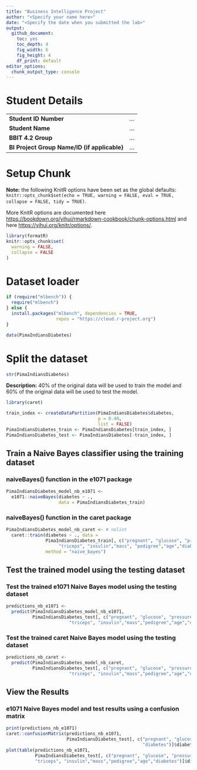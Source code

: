 ```yaml
---
title: "Business Intelligence Project"
author: "<Specify your name here>"
date: "<Specify the date when you submitted the lab>"
output:
  github_document: 
    toc: yes
    toc_depth: 4
    fig_width: 6
    fig_height: 4
    df_print: default
editor_options:
  chunk_output_type: console
---
```


# Student Details

|                                              |     |
|----------------------------------------------|-----|
| **Student ID Number**                        | ... |
| **Student Name**                             | ... |
| **BBIT 4.2 Group**                           | ... |
| **BI Project Group Name/ID (if applicable)** | ... |

# Setup Chunk

**Note:** the following KnitR options have been set as the global defaults: <BR> `knitr::opts_chunk$set(echo = TRUE, warning = FALSE, eval = TRUE, collapse = FALSE, tidy = TRUE)`.

More KnitR options are documented here <https://bookdown.org/yihui/rmarkdown-cookbook/chunk-options.html> and here <https://yihui.org/knitr/options/>.

```r
library(formatR)
knitr::opts_chunk$set(
  warning = FALSE,
  collapse = FALSE
)
```

# Dataset loader

```r
if (require("mlbench")) {
  require("mlbench")
} else {
  install.packages("mlbench", dependencies = TRUE,
                   repos = "https://cloud.r-project.org")
}

data(PimaIndiansDiabetes)
```

# Split the dataset

```r
str(PimaIndiansDiabetes)
```

**Description:** 40% of the original data will be used to train the model and 60% of the original data will be used to test the model.

```r
library(caret)

train_index <- createDataPartition(PimaIndiansDiabetes$diabetes,
                                   p = 0.40,
                                   list = FALSE)
PimaIndiansDiabetes_train <- PimaIndiansDiabetes[train_index, ]
PimaIndiansDiabetes_test <- PimaIndiansDiabetes[-train_index, ]
```

## Train a Naive Bayes classifier using the training dataset

### naiveBayes() function in the e1071 package

```r
PimaIndiansDiabetes_model_nb_e1071 <-
  e1071::naiveBayes(diabetes ~ .,
                    data = PimaIndiansDiabetes_train)
```

### naiveBayes() function in the caret package

```r
PimaIndiansDiabetes_model_nb_caret <- # nolint
  caret::train(diabetes ~ ., data =
               PimaIndiansDiabetes_train[, c("pregnant", "glucose", "pressure",
                    "triceps", "insulin","mass", "pedigree","age","diabetes")],
               method = "naive_bayes")
```

## Test the trained model using the testing dataset

### Test the trained e1071 Naive Bayes model using the testing dataset

```r
predictions_nb_e1071 <-
  predict(PimaIndiansDiabetes_model_nb_e1071,
          PimaIndiansDiabetes_test[, c("pregnant", "glucose", "pressure",
                        "triceps", "insulin","mass","pedigree","age","diabetes")])
```

### Test the trained caret Naive Bayes model using the testing dataset

```r
predictions_nb_caret <-
  predict(PimaIndiansDiabetes_model_nb_caret,
          PimaIndiansDiabetes_test[, c("pregnant", "glucose", "pressure",
                        "triceps", "insulin","mass","pedigree","age","diabetes")])
```

## View the Results

### e1071 Naive Bayes model and test results using a confusion matrix

```r
print(predictions_nb_e1071)
caret::confusionMatrix(predictions_nb_e1071,
                       PimaIndiansDiabetes_test[, c("pregnant", "glucose",                               "pressure","triceps", "insulin","mass","pedigree","age",
                                                    "diabetes")]$diabetes)
plot(table(predictions_nb_e1071,
           PimaIndiansDiabetes_test[, c("pregnant", "glucose", "pressure",
           "triceps", "insulin","mass","pedigree","age","diabetes")]$diabetes))
```
